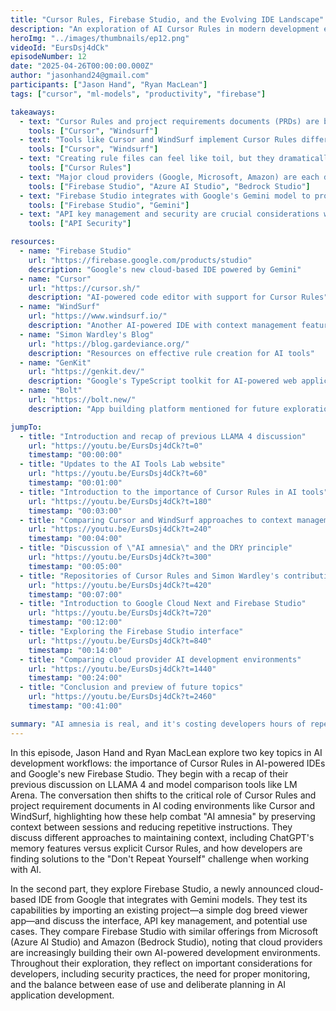 ```yaml
---
title: "Cursor Rules, Firebase Studio, and the Evolving IDE Landscape"
description: "An exploration of AI Cursor Rules in modern development environments, Google's new Firebase Studio cloud-based IDE, and the evolving landscape of AI-powered development tools across major cloud providers."
heroImg: "../images/thumbnails/ep12.png"
videoId: "EursDsj4dCk"
episodeNumber: 12
date: "2025-04-26T00:00:00.000Z"
author: "jasonhand24@gmail.com"
participants: ["Jason Hand", "Ryan MacLean"]
tags: ["cursor", "ml-models", "productivity", "firebase"]

takeaways:
  - text: "Cursor Rules and project requirements documents (PRDs) are becoming essential for maintaining context in AI-assisted development"
    tools: ["Cursor", "Windsurf"]
  - text: "Tools like Cursor and WindSurf implement Cursor Rules differently, but both recognize their importance in combating \"AI amnesia\""
    tools: ["Cursor", "Windsurf"]
  - text: "Creating rule files can feel like toil, but they dramatically improve the quality and consistency of AI-generated code"
    tools: ["Cursor Rules"]
  - text: "Major cloud providers (Google, Microsoft, Amazon) are each developing their own AI-powered development environments"
    tools: ["Firebase Studio", "Azure AI Studio", "Bedrock Studio"]
  - text: "Firebase Studio integrates with Google's Gemini model to provide code analysis, suggestions, and other AI-powered features"
    tools: ["Firebase Studio", "Gemini"]
  - text: "API key management and security are crucial considerations when working with AI development environments"
    tools: ["API Security"]

resources:
  - name: "Firebase Studio"
    url: "https://firebase.google.com/products/studio"
    description: "Google's new cloud-based IDE powered by Gemini"
  - name: "Cursor"
    url: "https://cursor.sh/"
    description: "AI-powered code editor with support for Cursor Rules"
  - name: "WindSurf"
    url: "https://www.windsurf.io/"
    description: "Another AI-powered IDE with context management features"
  - name: "Simon Wardley's Blog"
    url: "https://blog.gardeviance.org/"
    description: "Resources on effective rule creation for AI tools"
  - name: "GenKit"
    url: "https://genkit.dev/"
    description: "Google's TypeScript toolkit for AI-powered web applications"
  - name: "Bolt"
    url: "https://bolt.new/"
    description: "App building platform mentioned for future exploration"

jumpTo:
  - title: "Introduction and recap of previous LLAMA 4 discussion"
    url: "https://youtu.be/EursDsj4dCk?t=0"
    timestamp: "00:00:00"
  - title: "Updates to the AI Tools Lab website"
    url: "https://youtu.be/EursDsj4dCk?t=60"
    timestamp: "00:01:00"
  - title: "Introduction to the importance of Cursor Rules in AI tools"
    url: "https://youtu.be/EursDsj4dCk?t=180"
    timestamp: "00:03:00"
  - title: "Comparing Cursor and WindSurf approaches to context management"
    url: "https://youtu.be/EursDsj4dCk?t=240"
    timestamp: "00:04:00"
  - title: "Discussion of \"AI amnesia\" and the DRY principle"
    url: "https://youtu.be/EursDsj4dCk?t=300"
    timestamp: "00:05:00"
  - title: "Repositories of Cursor Rules and Simon Wardley's contributions"
    url: "https://youtu.be/EursDsj4dCk?t=420"
    timestamp: "00:07:00"
  - title: "Introduction to Google Cloud Next and Firebase Studio"
    url: "https://youtu.be/EursDsj4dCk?t=720"
    timestamp: "00:12:00"
  - title: "Exploring the Firebase Studio interface"
    url: "https://youtu.be/EursDsj4dCk?t=840"
    timestamp: "00:14:00"
  - title: "Comparing cloud provider AI development environments"
    url: "https://youtu.be/EursDsj4dCk?t=1440"
    timestamp: "00:24:00"
  - title: "Conclusion and preview of future topics"
    url: "https://youtu.be/EursDsj4dCk?t=2460"
    timestamp: "00:41:00"

summary: "AI amnesia is real, and it's costing developers hours of repeated instructions. Jason and Ryan tackle the growing problem of AI assistants that forget everything between sessions, exploring how Cursor Rules and detailed project docs are becoming the antidote to starting from scratch every time. They dive into Google's new Firebase Studio—part code editor, part AI playground—and compare it to the growing ecosystem of cloud-based development environments from Microsoft, Amazon, and others. It's a glimpse into a future where your development environment knows as much about your project as you do, assuming you can teach it to remember."
---
```


In this episode, Jason Hand and Ryan MacLean explore two key topics in AI development workflows: the importance of Cursor Rules in AI-powered IDEs and Google's new Firebase Studio. They begin with a recap of their previous discussion on LLAMA 4 and model comparison tools like LM Arena. The conversation then shifts to the critical role of Cursor Rules and project requirement documents in AI coding environments like Cursor and WindSurf, highlighting how these help combat "AI amnesia" by preserving context between sessions and reducing repetitive instructions. They discuss different approaches to maintaining context, including ChatGPT's memory features versus explicit Cursor Rules, and how developers are finding solutions to the "Don't Repeat Yourself" challenge when working with AI.

In the second part, they explore Firebase Studio, a newly announced cloud-based IDE from Google that integrates with Gemini models. They test its capabilities by importing an existing project—a simple dog breed viewer app—and discuss the interface, API key management, and potential use cases. They compare Firebase Studio with similar offerings from Microsoft (Azure AI Studio) and Amazon (Bedrock Studio), noting that cloud providers are increasingly building their own AI-powered development environments. Throughout their exploration, they reflect on important considerations for developers, including security practices, the need for proper monitoring, and the balance between ease of use and deliberate planning in AI application development. 